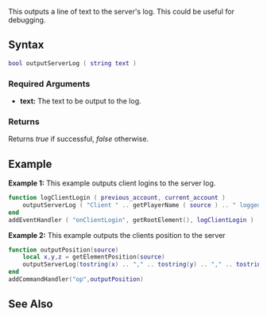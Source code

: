 {{Server function}}

This outputs a line of text to the server's log. This could be useful for debugging.

==Syntax== 
<syntaxhighlight lang="lua">
bool outputServerLog ( string text )              
</syntaxhighlight> 

===Required Arguments=== 
*'''text:''' The text to be output to the log.

===Returns===
Returns ''true'' if successful, ''false'' otherwise.

==Example== 
<section name="Server" class="server" show="true">
'''Example 1:''' This example outputs client logins to the server log.
<syntaxhighlight lang="lua">
function logClientLogin ( previous_account, current_account )
	outputServerLog ( "Client " .. getPlayerName ( source ) .. " logged in as " .. getAccountName ( current_account ) )
end
addEventHandler ( "onClientLogin", getRootElement(), logClientLogin )
</syntaxhighlight>

'''Example 2:''' This example outputs the clients position to the server
<syntaxhighlight lang="lua">
function outputPosition(source)
	local x,y,z = getElementPosition(source)
	outputServerLog(tostring(x) .. "," .. tostring(y) .. "," .. tostring(z))
end
addCommandHandler("op",outputPosition)
</syntaxhighlight>
</section>

==See Also==
{{Server functions}}